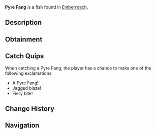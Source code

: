 {{FishInfobox
|image          = Pyre Fang.png
|rarity         = Common
|sea            = Second Sea
|location       = [[Emberreach]]
|sublocation    = 
|sources        = Fishing Rod
|radar_location = 
|prog_speed     = +12
|xp             = 18
|weather        = Foggy
|time           = Day
|season         = Autumn
|bait           = Worm
|base_weight    = 24
|base_value     = 37
|weight_range   = 12
|base_chance    = 108
|base_resil     = 78
}}
'''Pyre Fang''' is a {{Rarity|Common}} fish found in [[Emberreach]].

== Description ==
{{Description|A rugged fish, its fins sharp and tinged with embers.|Bestiary Entry}}

== Obtainment ==
{{Description|It lurks where the haze fuels the daylight’s glow.|Bestiary Hint}}
{{Fish Availability|
Emberreach/Freshwater Pond
|top_rods      = 
Lucky Rod\680293.19\221604.98;
Fischer's Rod\630122.14\268766.61;
Fast Rod\627069.58\267464.6;
Free Spirit Rod\620253.37\0;
Plastic Rod\617015.22\267832.23;
Candy Cane Rod\575816.6\266512.03;
Astralhook Rod\570949.43\0;
Blazebringer Rod\535886.31\38706.64;
Verdant Shear Rod\532388.76\44390.05;
Trident Rod\435304.76\31225.68;
Ethereal Prism Rod\374558.3\29507.16;
No-Life Rod\367185.01\36438.66;
Seraphic Rod\358838.25\25740.51;
Rod Of The Exalted One\347152.16\24846.36;
Steady Rod\345623.67\26648.52;
Rod Of The Forgotten Fang\344039.27\24852.12;
Challenger's Rod\339582.7\35800.99;
Depthseeker Rod\339160.5\26197.85;
Avalanche Rod\337002.48\26067.84;
Rod Of The Depths\336069.04\30499.58;
Volcanic Rod\334312.38\28769.93;
Zeus Rod\333156.44\28692.36
|recommended   = Free Spirit Rod
}}

== Catch Quips ==
When catching a Pyre Fang, the player has a chance to make one of the following exclamations:
* A Pyre Fang!
* Jagged blaze!
* Fiery bite!

== Change History ==
{{Change History|{{subst:Current Version}}}}

== Navigation ==
{{Fish Navbox|Emberreach}}